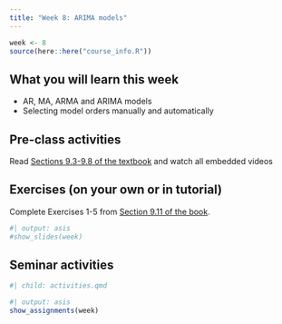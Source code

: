 ```yaml
---
title: "Week 8: ARIMA models"
---
```


```r
week <- 8
source(here::here("course_info.R"))
```

## What you will learn this week

* AR, MA, ARMA and ARIMA models
* Selecting model orders manually and automatically

## Pre-class activities

Read [Sections 9.3-9.8 of the textbook](https://otexts.com/fpp3/arima.html) and watch all embedded videos


## Exercises (on your own or in tutorial)

Complete Exercises 1-5 from [Section 9.11 of the book](https://otexts.com/fpp3/arima-exercises.html).

<!-- [**Solutions to Exercises**](ex8-sol.qmd) -->

```r
#| output: asis
#show_slides(week)
```

## Seminar activities

```r
#| child: activities.qmd
```

<!-- [**R code used in seminar**](seminar_code.R) -->

```r
#| output: asis
show_assignments(week)
```
